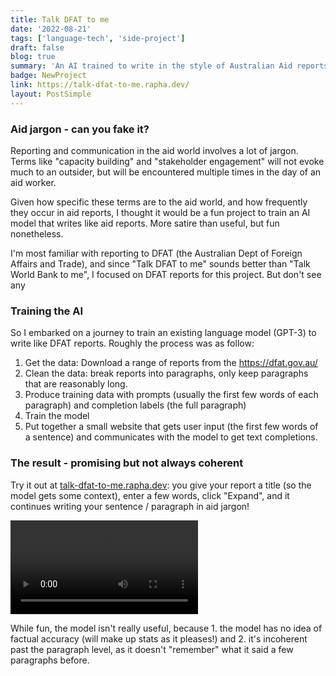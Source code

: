 ```yaml
---
title: Talk DFAT to me
date: '2022-08-21'
tags: ['language-tech', 'side-project']
draft: false
blog: true
summary: 'An AI trained to write in the style of Australian Aid reports.'
badge: NewProject
link: https://talk-dfat-to-me.rapha.dev/
layout: PostSimple
---
```


### Aid jargon - can you fake it?

Reporting and communication in the aid world involves a lot of jargon. Terms like "capacity building" and "stakeholder engagement"
will not evoke much to an outsider, but will be encountered multiple times in the day of an aid worker.

Given how specific these terms are to the aid world, and how frequently they occur in aid reports, I thought it would be
a fun project to train an AI model that writes like aid reports. More satire than useful, but fun nonetheless.

I'm most familiar with reporting to DFAT (the Australian Dept of Foreign Affairs and Trade), and
since "Talk DFAT to me" sounds better than "Talk World Bank to me", I focused on DFAT reports for this project.
But don't see any

### Training the AI

So I embarked on a journey to train an existing language model (GPT-3) to write like DFAT reports. Roughly the process was as follow:

1. Get the data: Download a range of reports from the https://dfat.gov.au/
2. Clean the data: break reports into paragraphs, only keep paragraphs that are reasonably long.
3. Produce training data with prompts (usually the first few words of each paragraph) and completion labels (the full paragraph)
4. Train the model
5. Put together a small website that gets user input (the first few words of a sentence) and communicates with the model to get text completions.

### The result - promising but not always coherent

Try it out at [talk-dfat-to-me.rapha.dev](https://talk-dfat-to-me.rapha.dev/): you give your report a title (so the model gets some context), enter a few words,
click "Expand", and it continues writing your sentence / paragraph in aid jargon!

<div className="flex flex-wrap -mx-2 overflow-hidden xl:-mx-2">
  <div className="my-1 px-2 w-full overflow-hidden xl:my-1 xl:px-2 xl:w-1/2 flex justify-center items-center">
    <video
      controls
      alt="talk dfat to me demo"
      src="/static/images/talk-dfat-demo_6.mp4"
      width={460}
      height={305}
    ></video>
  </div>
</div>

While fun, the model isn't really useful, because 1. the model has no idea of factual accuracy (will make up stats as it pleases!) and 2. it's incoherent past the paragraph level, as it doesn't "remember" what it said a few paragraphs before.
